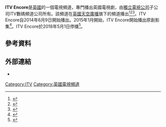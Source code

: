 {{Infobox television channel
| name              = ITV Encore
| logofile          =
| logocaption       =
| logoalt           = 
| logo2             = 
| established       = 
| airdate           = 
| launch            = {{Start date|2014|6|9|df=yes}}
| picture format    = [[16:9|16:9]] [[576i|576i]] ([[Standard-definition_television|SDTV]])<br>[[1080i|1080i]] ([[High-definition_television|HDTV]])
| share             = 0.13%<br>0.01% (+1)
| share as of       = {{Start date|df=yes|2015|10}}
| share source      = [http://www.barb.co.uk/whats-new/monthly-viewing-summary?_s=4 BARB]
| network           = 
| owner             = [[ITV_Digital_Channels_Ltd|ITV Digital Channels Ltd]]<br>（[[獨立電視公司|獨立電視公司]]）
| parent            = 
| slogan            = 
| country           = 英國
| language          = [[英語|英語]]
| broadcast area    = 
| affiliates        = 
| headquarters      = 
| former names      = 
| replaced names    = 
| replaced by names = 
| sister names      = [[ITV_(TV_channel)|ITV]]<br>[[ITV2|ITV2]]<br>[[ITV3|ITV3]]<br>[[ITV4|ITV4]]<br>[[ITVBe|ITVBe]]<br>[[CITV|CITV]]<br>[[JML_Direct_TV#JML_Store|The Store]]
| timeshift names    = ITV Encore +1
| web               = {{url|itv.com/encore}}
| sat serv 1        = [[Sky_(United_Kingdom)|Sky]]<br /><small>(UK only)</small>
| sat chan 1        = Channel 123 (SD/HD)<br />Channel 208 (+1)<br />Channel 269 (SD)
| cable serv 1      = 
| cable chan 1      = 
|online chan 2 =[http://www.nowtv.com Watch live] (UK only)
|online serv 2 =[[Now_TV_(UK)|Now TV]]
| online serv 1     = [[Sky_Go|Sky Go]]
| online chan 1     = [https://web.archive.org/web/20140528023020/http://go.sky.com/vod/page/default/home.do Watch live]<br>(UK and Ireland only)
}}
'''ITV Encore'''是[[英國|英國]]的一個電視頻道，專門播出英國電視劇，由[[獨立電視公司|獨立電視公司]]子公司ITV數碼頻道公司所有。該頻道在[[英國天空廣播|英國天空廣播]]旗下的頻道播出<ref name="ITV Media">{{cite web|url=http://insights.itvmedia.co.uk/blog/2014/01/29/we-are-proud-to-announce-the-new-pay-channel-itv-encore/|title=We are proud to announce the new pay channel, ITV Encore.|work=[[ITV_plc|ITV Media]]|accessdate=29 January 2014|deadurl=yes|archiveurl=https://web.archive.org/web/20140129163929/http://insights.itvmedia.co.uk/blog/2014/01/29/we-are-proud-to-announce-the-new-pay-channel-itv-encore/|archivedate=2014年1月29日}}</ref><ref>{{cite web|last=Eames|first=Tom|title=ITV announces new drama pay channel Encore for Sky|url=http://www.digitalspy.co.uk/tv/news/a547340/itv-announces-new-drama-pay-channel-encore-for-sky.html#~oAS8gvzDffSl6L|publisher=[[Digital_Spy|Digital Spy]]|accessdate=8 April 2014|date=29 January 2014|archive-date=2015-09-24|archive-url=https://web.archive.org/web/20150924224332/http://www.digitalspy.co.uk/tv/news/a547340/itv-announces-new-drama-pay-channel-encore-for-sky.html#~oAS8gvzDffSl6L|dead-url=no}}</ref><ref>{{cite web|title=ITV to launch pay-TV drama channel|url=http://www.bbc.co.uk/news/entertainment-arts-25942062|publisher=[[BBC|BBC]]|accessdate=8 April 2014|date=29 January 2014|archive-date=2015-09-25|archive-url=https://web.archive.org/web/20150925163608/http://www.bbc.co.uk/news/entertainment-arts-25942062|dead-url=no}}</ref>。ITV Encore自2014年6月9日開始播出。2015年1月開始，ITV Encore開始播出原創影集<ref>{{cite web|title=ITV confirms ITV Encore launch date|url=http://www.itv.com/presscentre/press-releases/itv-confirms-itv-encore-launch-date#.Uz0UUa1dUaA|publisher=ITV Media|accessdate=3 April 2014|archive-date=2016-06-04|archive-url=https://web.archive.org/web/20160604084612/http://www.itv.com/presscentre/press-releases/itv-confirms-itv-encore-launch-date#.Uz0UUa1dUaA|dead-url=no}}</ref>。ITV Encore於2018年5月1日停播<ref>{{cite web |last=Gill |first=James |url=http://www.radiotimes.com/news/on-demand/2017-11-10/itv-encore-to-close-as-a-channel-and-move-on-demand-only/ |title=ITV Encore to close as a channel and move on demand only |publisher=Radio Times |date=10 November 2017 |access-date=10 November 2017 |archive-date=2020-09-11 |archive-url=https://web.archive.org/web/20200911153323/https://www.radiotimes.com/news/on-demand/2017-11-10/itv-encore-to-close-as-a-channel-and-move-on-demand-only/ |dead-url=no }}</ref>。

== 參考資料 ==
{{Reflist}}
== 外部連結 ==
* {{itv.com|id=encore|title=ITV Encore}}
{{ITV}}
[[Category:ITV|Category:ITV]]
[[Category:英國電視頻道|Category:英國電視頻道]]